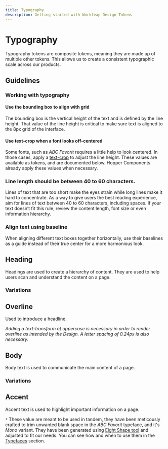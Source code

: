 ```yaml
---
title: Typography
description: Getting started with Workleap Design Tokens
---
```



# Typography

Typography tokens are composite tokens, meaning they are made up of multiple other tokens. This allows us to create a consistent typographic scale across our products.

## Guidelines

### Working with typography

#### Use the bounding box to align with grid

The bounding box is the vertical height of the text and is defined by the line height. That value of the line height is critical to make sure text is aligned to the 8px grid of the interface.

#### Use text-crop when a font looks off-centered

Some fonts, such as *ABC Favorit* requires a little help to look centered. In those cases, apply a [text-crop](/guides/css/text-crop) to adjust the line height. These values are available as tokens, and are documented below. Hopper Components already apply these values when necessary.

### Line length should be between 40 to 60 characters.

Lines of text that are too short make the eyes strain while long lines make it hard to concentrate. As a way to give users the best reading experience, aim for lines of text between 40 to 60 characters, including spaces. If your text doesn’t fit this rule, review the content length, font size or even information hierarchy.

### Align text using baseline

When aligning different text boxes together horizontally, use their baselines as a guide instead of their true center for a more harmonious look.

## Heading

Headings are used to create a hierarchy of content. They are used to help users scan and understand the content on a page.

<TypographyTable type="heading" data={tokens.semantic} />

### Variations

<TypographyVariantTable type="heading" data={tokens.semantic} />

## Overline

Used to introduce a headline.

_Adding a text-transform of uppercase is necessary in order to render overline as intended by the Design. A letter spacing of 0.24px is also necessary._

<TypographyTable type="overline" data={tokens.semantic} />

## Body

Body text is used to communicate the main content of a page.

<TypographyTable type="body" data={tokens.semantic} />

### Variations

<TypographyVariantTable type="body" data={tokens.semantic} />

## Accent

Accent text is used to highlight important information on a page.

<TypographyTable type="accent" data={tokens.semantic} />

`*` These value are meant to be used in tandem, they have been meticously crafted to trim unwanted blank space in the *ABC Favorit* typeface, and it's *Mono* variant. They have been generated using [Eight Shape tool](https://text-crop.eightshapes.com/) and adjusted to fit our needs. You can see how and when to use them in the [Typefaces](#typefaces) section.
